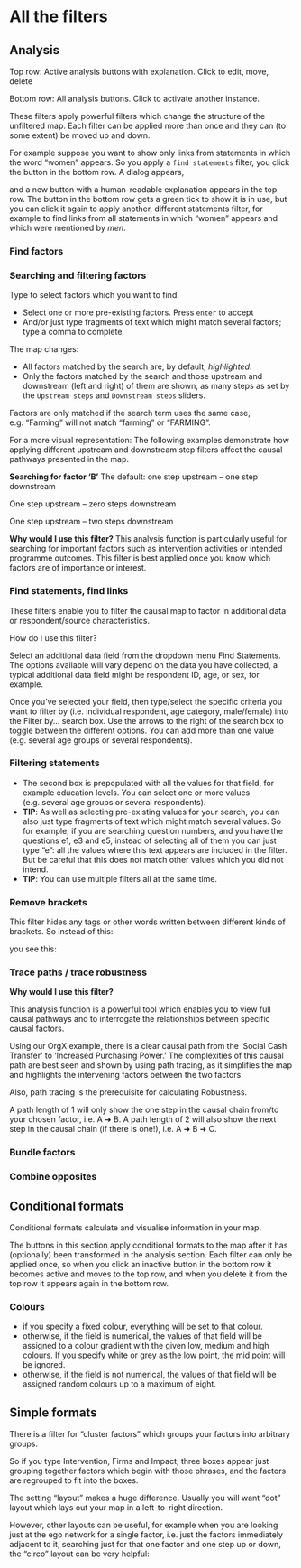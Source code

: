 # All the filters

## Analysis

Top row: Active analysis buttons with explanation. Click to edit, move, delete

Bottom row: All analysis buttons. Click to activate another instance.

These filters apply powerful filters which change the structure of the unfiltered map. Each filter can be applied more than once and they can (to some extent) be moved up and down.

For example suppose you want to show only links from statements in which the word "women" appears. So you apply a `find statements` filter, you click the button in the bottom row. A dialog appears,



and a new button with a human-readable explanation appears in the top row. The button in the bottom row gets a green tick to show it is in use, but you can click it again to apply another, different statements filter, for example to find links from all statements in which "women" appears and which were mentioned by *men*.

### Find factors

### Searching and filtering factors


Type to select factors which you want to find.

- Select one or more pre-existing factors. Press `enter` to accept
- And/or just type fragments of text which might match several factors; type a comma to complete

The map changes:

- All factors matched by the search are, by default, *highlighted*.
- Only the factors matched by the search and those upstream and downstream (left and right) of them are shown, as many steps as set by the `Upstream steps` and `Downstream steps` sliders.

Factors are only matched if the search term uses the same case, e.g. “Farming” will not match “farming” or “FARMING”.

For a more visual representation: The following examples demonstrate how applying different upstream and downstream step filters affect the causal pathways presented in the map.

**Searching for factor ‘B’** The default: one step upstream – one step downstream



One step upstream – zero steps downstream



One step upstream – two steps downstream



**Why would I use this filter?** This analysis function is particularly useful for searching for important factors such as intervention activities or intended programme outcomes. This filter is best applied once you know which factors are of importance or interest.

### Find statements, find links

These filters enable you to filter the causal map to factor in additional data or respondent/source characteristics.

How do I use this filter?

Select an additional data field from the dropdown menu Find Statements. The options available will vary depend on the data you have collected, a typical additional data field might be respondent ID, age, or sex, for example.

Once you’ve selected your field, then type/select the specific criteria you want to filter by (i.e. individual respondent, age category, male/female) into the Filter by… search box. Use the arrows to the right of the search box to toggle between the different options. You can add more than one value (e.g. several age groups or several respondents).

### Filtering statements

- The second box is prepopulated with all the values for that field, for example education levels. You can select one or more values (e.g. several age groups or several respondents).
- **TIP**: As well as selecting pre-existing values for your search, you can also just type fragments of text which might match several values. So for example, if you are searching question numbers, and you have the questions e1, e3 and e5, instead of selecting all of them you can just type “e”: all the values where this text appears are included in the filter. But be careful that this does not match other values which you did not intend.
- **TIP**: You can use multiple filters all at the same time.

### Remove brackets

This filter hides any tags or other words written between different kinds of brackets. So instead of this:



you see this:





### Trace paths / trace robustness



**Why would I use this filter?**

This analysis function is a powerful tool which enables you to view full causal pathways and to interrogate the relationships between specific causal factors.

Using our OrgX example, there is a clear causal path from the ‘Social Cash Transfer’ to ‘Increased Purchasing Power.’ The complexities of this causal path are best seen and shown by using path tracing, as it simplifies the map and highlights the intervening factors between the two factors.

Also, path tracing is the prerequisite for calculating Robustness.

A path length of 1 will only show the one step in the causal chain from/to your chosen factor, i.e. A ➜ B. A path length of 2 will also show the next step in the causal chain (if there is one!), i.e. A ➜ B ➜ C.



### Bundle factors



### Combine opposites





## Conditional formats

Conditional formats calculate and visualise information in your map.

The buttons in this section apply conditional formats to the map after it has (optionally) been transformed in the analysis section. Each filter can only be applied once, so when you click an inactive button in the bottom row it becomes active and moves to the top row, and when you delete it from the top row it appears again in the bottom row.

### **Colours**

- if you specify a fixed colour, everything will be set to that colour.
- otherwise, if the field is numerical, the values of that field will be assigned to a colour gradient with the given low, medium and high colours. If you specify white or grey as the low point, the mid point will be ignored.
- otherwise, if the field is not numerical, the values of that field will be assigned random colours up to a maximum of eight.

## Simple formats



There is a filter for “cluster factors” which groups your factors into arbitrary groups.

So if you type Intervention, Firms and Impact, three boxes appear just grouping together factors which begin with those phrases, and the factors are regrouped to fit into the boxes.

The setting “layout” makes a huge difference. Usually you will want “dot” layout which lays out your map in a left-to-right direction.


However, other layouts can be useful, for example when you are looking just at the ego network for a single factor, i.e. just the factors immediately adjacent to it, searching just for that one factor and one step up or down, the “circo” layout can be very helpful:


